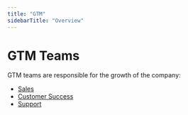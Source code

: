 ```yaml
---
title: "GTM"
sidebarTitle: "Overview"
---
```


# GTM Teams

GTM teams are responsible for the growth of the company:

- [Sales](/handbook/gtm/sales)
- [Customer Success](/handbook/gtm/customer-success)
- [Support](/handbook/gtm/support)

